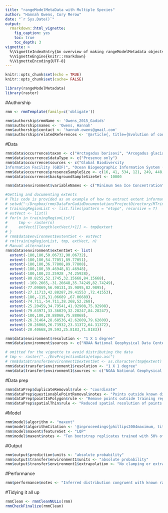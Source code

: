 ```yaml
---
title: "rangeModelMetaData with Multiple Species"
author: "Hannah Owens, Cory Merow"
date: "`r Sys.Date()`"
output: 
  rmarkdown::html_vignette:
    fig_caption: yes
    toc: true
    toc_depth: 3
vignette: >
  %\VignetteIndexEntry{An overview of making rangeModelMetadata objects}
  %\VignetteEngine{knitr::rmarkdown}
  %\VignetteEncoding{UTF-8}
---
```


```r
knitr::opts_chunk$set(echo = TRUE)
knitr::opts_chunk$set(cache= FALSE)
```

```r
library(rangeModelMetadata)
library(raster)
```

#Authorship
```r
rmm <- rmmTemplate(family=c('obligate'))

rmm$authorship$rmmName <- 'Owens_2015_Gadids'
rmm$authorship$names <- 'Owens, Hannah'
rmm$authorship$contact <- 'hannah.owens@gmail.com'
rmm$authorship$relatedReferences <- '@article{, title={Evolution of codﬁshes (Teleostei: Gadinae) in geographical and ecological space: evidence that physiological limits drove diversiﬁcation of subarctic ﬁshes},author={Owens, Hannah},journal={Journal of Biogeography}, year={2015}, publisher={Wiley-Blackwell}}'
```

#Data

```r
rmm$data$occurrence$taxon <- c("Arctogadus borisovi", "Arcogadus glacialis", "Boreogadus saida", "Eleginus gracilis", "Gadus macrocephalus", "Gadus morhua", "Gadus ogac", "Melanogrammus aeglefinus", "Merlangius merlangus", "Microgadus proximus", "Microgadus tomcod", "Pollachius pollachius", "Pollachius virens", "Gadus chalcogrammus", "Trisopterus esmarkii", "Trisopterus luscus", "Trisopterus minutus")
rmm$data$occurrence$dataType <- c("Presence only")
rmm$data$occurrence$sources <- c("Global Biodiversity
Information Facility (GBIF)", "Ocean Biogeographic Information System (OBIS)", "Zoological Institute at the Russian Academy of Sciences (ZIN)", "Natural History Museum in London (NHMUK)")
rmm$data$occurrence$presenceSampleSize <- c(16, 41, 534, 121, 249, 448, 116, 273, 151, 46, 25, 68, 200, 282, 4, 5, 128)
rmm$data$occurrence$backgroundSampleSizeSet <- 10000

rmm$data$environment$variableNames <- c("Minimum Sea Ice Concentration", "Maximum Sea Ice Concentration", "Mean Mixed Layer Depth", "Minimum Mixed Layer Depth", "Maximum Mixed Layer Depth", "Mean Bottom Salinity", "Minimum Bottom Salinity", "Maximum Bottom Salinity", "Mean Surface Salinity", "Minimum Surface Salinity", "Maximum Surface Salinity", "Mean Bottom Temperature", "Minimum Bottom Temperature", "Maximum Bottom Temperature", "Mean Surface Temperature", "Minimum Surface Temperature", "Maximum Surface Temperature")
```

```r
#Getting and documenting extents
# This code is provided as an example of how to extract extent information from rasters; below we manaully input the results so that we don't need to distribute these layers with this pacakge. 
# setwd("~/Dropbox/rmm/DataForGadidDocumentation/ProjectDirectory/MTrimmedLayers/")
# trainingRegionList <- list.files(pattern = "etopo", recursive = T)
# extVect <- list()
# for(n in trainingRegionList){
#     tmp <- raster(n)
#     extVect[[length(extVect)+1]] <- tmp@extent
# }
# rmm$data$environment$extentSet <- extVect
# rm(trainingRegionList, tmp, extVect, n)
# Manual alternative
rmm$data$environment$extentSet <- list(
  extent(-180,180,50.06732,90.06732),
  extent(-180,180,54.77051,89.77051), 
  extent(-180,180,36.77808,89.77808), 
  extent(-180,180,39.46948,81.46948), 
  extent(-180,180,23.25928 ,74.25928), 
  extent(-80.8255,52.1745,32.15668,84.15668), 
  extent( -169.2665,-31.26648,35.74249,82.74249), 
  extent(-77.09869,56.90131,35.9895,82.9895), 
  extent(-27.11713,42.88287,29.41553 ,72.41553), 
  extent(-180,-115,31.06689 ,67.06689), 
  extent(-74.711,-54.711,38.268,52.268), 
  extent(-25.20459,34.79541,41.92908,75.92908), 
  extent(-79.63971,33.36029,32.28247,84.28247), 
  extent(-180,180,28.88068,75.88068),
  extent(-26.31464,28.68536,42.62609,79.62609),
  extent(-20.26068,26.73932,23.31372,64.31372),
  extent(-20.40668,39.593,25.8183,71.8183))
```

```r
rmm$data$environment$resolution <- "1 X 1 degree"
rmm$data$environment$sources <- c("NOAA National Geophysical Data Center", "NOAA World Ocean Atlas", "NOAA National Snow and Ice Data Center")

# omitted for the vignette to avoid distributing the data
# tmp <- raster("../EnvProjectionData/etopo.asc")
# rmm$data$transfer$environment1$extentSet <- as.character(tmp@extent)
rmm$data$transfer$environment1$resolution <- "1 X 1 degree"
rmm$data$transfer$environment1$sources <- c("NOAA National Geophysical Data Center", "NOAA World Ocean Atlas", "NOAA National Snow and Ice Data Center")
```

#Data prep

```r
rmm$dataPrep$duplicateRemoval$rule <- "coordinate"
rmm$dataPrep$questionablePointRemoval$notes <- "Points outside known distribution of species removed."
rmm$dataPrep$pointInPolygon$rule <- "Remove points outside training region of species."
rmm$dataPrep$spatialThin$rule <- "Reduced spatial resolution of points to match resolution of environmental data (1 X 1 resolution)."
```

#Model

```r
rmm$model$algorithm <- "maxent"
rmm$model$algorithmCitation <- '@inproceedings{phillips2004maximum, title={A maximum entropy approach to species distribution modeling}, author={Phillips, Steven J and Dudik, Miroslav and Schapire, Robert E}, booktitle={Proceedings of the twenty-first international conference on Machine learning},pages={83},year={2004},organization={ACM}}'
rmm$model$maxent$featureSet <- "LQP"
rmm$model$maxent$notes <- "Ten bootstrap replicates trained with 50% of occurrence points chosen using random seed, maximum of 10000 iterations"
```

#Output

```r
rmm$output$prediction$units <- "absolute probability"
rmm$output$transfer$environment1$units <- "absolute probability"
rmm$output$transfer$environment1$extrapolation <- "No clamping or extrapolation"
```

#Performance
```r
rmm$performance$notes <- "Inferred distribution congruent with known ranges for all species."
```

#Tidying it all up
```r
rmmClean <- rmmCleanNULLs(rmm)
rmmCheckFinalize(rmmClean)
```
